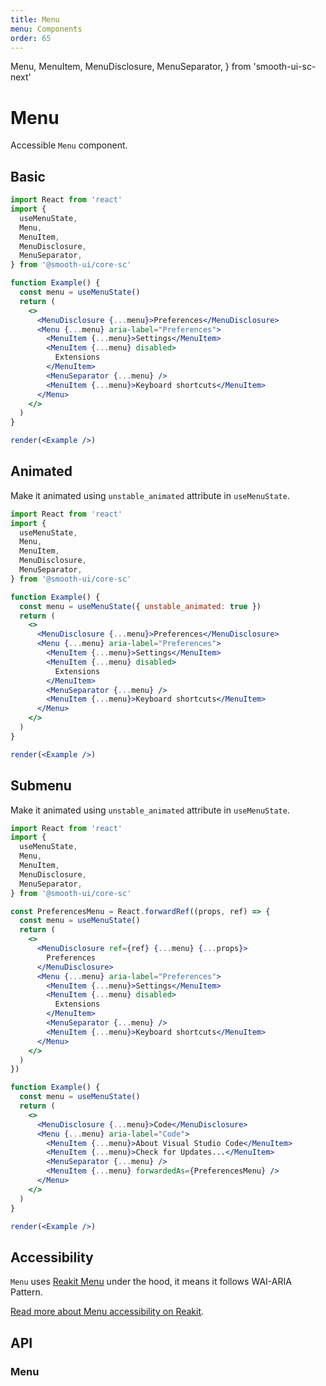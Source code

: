 ```yaml
---
title: Menu
menu: Components
order: 65
---
```


  Menu,
  MenuItem,
  MenuDisclosure,
  MenuSeparator,
} from 'smooth-ui-sc-next'

# Menu

Accessible `Menu` component.

## Basic

```jsx live noInline
import React from 'react'
import {
  useMenuState,
  Menu,
  MenuItem,
  MenuDisclosure,
  MenuSeparator,
} from '@smooth-ui/core-sc'

function Example() {
  const menu = useMenuState()
  return (
    <>
      <MenuDisclosure {...menu}>Preferences</MenuDisclosure>
      <Menu {...menu} aria-label="Preferences">
        <MenuItem {...menu}>Settings</MenuItem>
        <MenuItem {...menu} disabled>
          Extensions
        </MenuItem>
        <MenuSeparator {...menu} />
        <MenuItem {...menu}>Keyboard shortcuts</MenuItem>
      </Menu>
    </>
  )
}

render(<Example />)
```

## Animated

Make it animated using `unstable_animated` attribute in `useMenuState`.

```jsx live noInline
import React from 'react'
import {
  useMenuState,
  Menu,
  MenuItem,
  MenuDisclosure,
  MenuSeparator,
} from '@smooth-ui/core-sc'

function Example() {
  const menu = useMenuState({ unstable_animated: true })
  return (
    <>
      <MenuDisclosure {...menu}>Preferences</MenuDisclosure>
      <Menu {...menu} aria-label="Preferences">
        <MenuItem {...menu}>Settings</MenuItem>
        <MenuItem {...menu} disabled>
          Extensions
        </MenuItem>
        <MenuSeparator {...menu} />
        <MenuItem {...menu}>Keyboard shortcuts</MenuItem>
      </Menu>
    </>
  )
}

render(<Example />)
```

## Submenu

Make it animated using `unstable_animated` attribute in `useMenuState`.

```jsx live noInline
import React from 'react'
import {
  useMenuState,
  Menu,
  MenuItem,
  MenuDisclosure,
  MenuSeparator,
} from '@smooth-ui/core-sc'

const PreferencesMenu = React.forwardRef((props, ref) => {
  const menu = useMenuState()
  return (
    <>
      <MenuDisclosure ref={ref} {...menu} {...props}>
        Preferences
      </MenuDisclosure>
      <Menu {...menu} aria-label="Preferences">
        <MenuItem {...menu}>Settings</MenuItem>
        <MenuItem {...menu} disabled>
          Extensions
        </MenuItem>
        <MenuSeparator {...menu} />
        <MenuItem {...menu}>Keyboard shortcuts</MenuItem>
      </Menu>
    </>
  )
})

function Example() {
  const menu = useMenuState()
  return (
    <>
      <MenuDisclosure {...menu}>Code</MenuDisclosure>
      <Menu {...menu} aria-label="Code">
        <MenuItem {...menu}>About Visual Studio Code</MenuItem>
        <MenuItem {...menu}>Check for Updates...</MenuItem>
        <MenuSeparator {...menu} />
        <MenuItem {...menu} forwardedAs={PreferencesMenu} />
      </Menu>
    </>
  )
}

render(<Example />)
```

## Accessibility

`Menu` uses [Reakit Menu](https://reakit.io/docs/menu/) under the hood, it means it follows WAI-ARIA Pattern.

[Read more about Menu accessibility on Reakit](https://reakit.io/docs/menu/#accessibility).

## API

### Menu

<Props of={Menu} />
